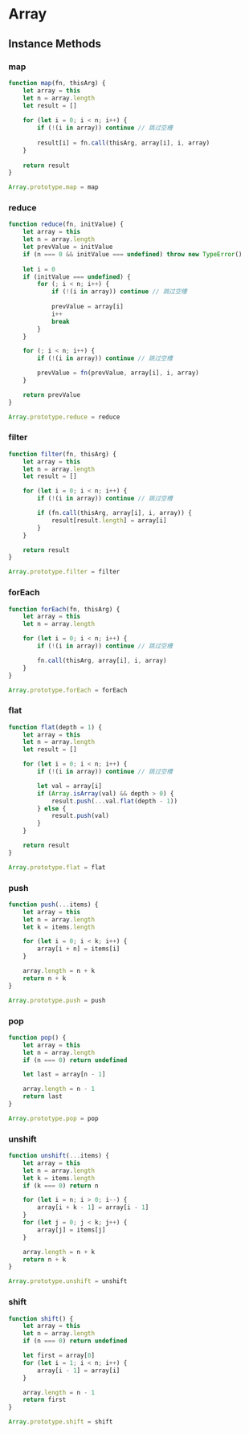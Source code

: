 
# Array
## Instance Methods
### map
<Info
  time='O(n)'
  ecma='https://tc39.es/ecma262/#sec-array.prototype.map'
  v8='https://github.com/v8/v8/blob/98d735069d0937f367852ed968a33210ceb527c2/src/js/array.js#L1036'
  test='/tools/playground#QXJyYXkucHJvdG90eXBlLm1hcCA9IGZ1bmN0aW9uKGZuLCB0aGlzQXJnKSB7CiAgICAvLyB3cml0ZSB5b3VyIGNvZGUKCn0KCi8vIFRlc3QKdGVzdChbMSwyLDNdLm1hcCgoeCxpLHYpID0+IHgraSt2WzBdKSwgWzIsNCw2XSkKdGVzdChbMSwsM10ubWFwKHggPT4geCksIFsxLCwzXSkK'
/>
```js
function map(fn, thisArg) {
    let array = this
    let n = array.length
    let result = []
 
    for (let i = 0; i < n; i++) {
        if (!(i in array)) continue // 跳过空槽
        
        result[i] = fn.call(thisArg, array[i], i, array)
    }
 
    return result
}

Array.prototype.map = map
```
### reduce
<Info
  time='O(n)'
  ecma='https://tc39.es/ecma262/#sec-array.prototype.reduce'
  v8='https://github.com/v8/v8/blob/4.9-lkgr/src/js/array.js#L1505'
/>
```js
function reduce(fn, initValue) {
    let array = this
    let n = array.length
    let prevValue = initValue
    if (n === 0 && initValue === undefined) throw new TypeError()
    
    let i = 0
    if (initValue === undefined) {
        for (; i < n; i++) {
            if (!(i in array)) continue // 跳过空槽
            
            prevValue = array[i]
            i++
            break
        }
    }

    for (; i < n; i++) {
        if (!(i in array)) continue // 跳过空槽

        prevValue = fn(prevValue, array[i], i, array)
    }

    return prevValue
}

Array.prototype.reduce = reduce
```
### filter
<Info
  time='O(n)'
  ecma='https://tc39.es/ecma262/#sec-array.prototype.filter'
  v8='https://github.com/v8/v8/blob/98d735069d0937f367852ed968a33210ceb527c2/src/js/array.js#L1024'
/>
```js
function filter(fn, thisArg) {
    let array = this
    let n = array.length
    let result = []

    for (let i = 0; i < n; i++) {
        if (!(i in array)) continue // 跳过空槽

        if (fn.call(thisArg, array[i], i, array)) {
            result[result.length] = array[i]
        }
    }

    return result
}

Array.prototype.filter = filter
```
### forEach
<Info
  time='O(n)'
  ecma='https://tc39.es/ecma262/#sec-array.prototype.foreach'
  v8='https://github.com/v8/v8/blob/4.9-lkgr/src/js/array.js#L1271'
/>
```js
function forEach(fn, thisArg) {
    let array = this
    let n = array.length

    for (let i = 0; i < n; i++) {
        if (!(i in array)) continue // 跳过空槽

        fn.call(thisArg, array[i], i, array)
    }
}

Array.prototype.forEach = forEach
```
### flat
<Info
  time='O(n \times depth)'
  ecma='https://tc39.es/ecma262/#sec-array.prototype.flat'
  v8='https://github.com/v8/v8/blob/main/src/builtins/array-flat.tq'
  test='/tools/playground#ZnVuY3Rpb24gZmxhdChkZXB0aCkgewogICAgLy8gd3JpdGUgeW91ciBjb2RlCgp9CgpBcnJheS5wcm90b3R5cGUuZmxhdCA9IGZsYXQKCi8vVGVzdAp0ZXN0KFsxLDIsW1szXV1dLmZsYXQoMSksIFsxLDIsWzNdXSkKdGVzdChbMSwsMixbWzNdXV0uZmxhdChJbmZpbml0eSksIFsxLDIsM10pCg=='
/>
```js
function flat(depth = 1) {
    let array = this
    let n = array.length
    let result = []

    for (let i = 0; i < n; i++) {
        if (!(i in array)) continue // 跳过空槽

        let val = array[i]
        if (Array.isArray(val) && depth > 0) {
            result.push(...val.flat(depth - 1))
        } else {
            result.push(val)
        }
    }

    return result
}

Array.prototype.flat = flat
```
### push
<Info
  time='O(k)'
  ecma='https://tc39.es/ecma262/#sec-array.prototype.push'
  v8='https://github.com/v8/v8/blob/98d735069d0937f367852ed968a33210ceb527c2/src/js/array.js#L414'
/>
```js
function push(...items) {
    let array = this
    let n = array.length
    let k = items.length

    for (let i = 0; i < k; i++) {
        array[i + n] = items[i]
    }

    array.length = n + k
    return n + k
}

Array.prototype.push = push
```
### pop
<Info
  time='O(1)'
  ecma='https://tc39.es/ecma262/#sec-array.prototype.pop'
  v8='https://github.com/v8/v8/blob/98d735069d0937f367852ed968a33210ceb527c2/src/js/array.js#L394'
/>
```js
function pop() {
    let array = this
    let n = array.length
    if (n === 0) return undefined

    let last = array[n - 1]

    array.length = n - 1
    return last
}

Array.prototype.pop = pop
```
### unshift
<Info
  time='O(n + k)'
  ecma='https://tc39.es/ecma262/#sec-array.prototype.unshift'
  v8='https://github.com/v8/v8/blob/98d735069d0937f367852ed968a33210ceb527c2/src/js/array.js#L562'
/>
```js
function unshift(...items) {
    let array = this
    let n = array.length
    let k = items.length
    if (k === 0) return n

    for (let i = n; i > 0; i--) {
        array[i + k - 1] = array[i - 1]
    }
    for (let j = 0; j < k; j++) {
        array[j] = items[j]
    }

    array.length = n + k
    return n + k
}

Array.prototype.unshift = unshift
```
### shift
<Info
  time='O(n)'
  ecma='https://tc39.es/ecma262/#sec-array.prototype.shift'
  v8='https://github.com/v8/v8/blob/98d735069d0937f367852ed968a33210ceb527c2/src/js/array.js#L535'
/>
```js
function shift() {
    let array = this
    let n = array.length
    if (n === 0) return undefined

    let first = array[0]
    for (let i = 1; i < n; i++) {
        array[i - 1] = array[i]
    }

    array.length = n - 1
    return first
}

Array.prototype.shift = shift
```